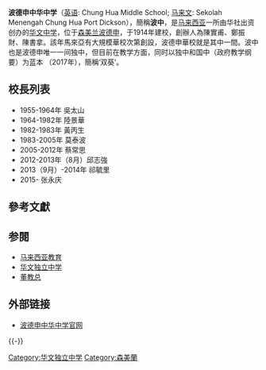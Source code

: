 {{Infobox_School
| name = 波德申中华中学
| native_name = CHUNG HUA MIDDLE SCHOOL
| image = 
| motto = [[礼义廉耻|礼 义 廉 耻]]
| established = 1914年
| type = [[华文独立中学|华文独立中学]]
| language = [[华语|华语]]、[[英语|英语]]、[[马来语|马来语]]
| district = {{MYS}}[[森美兰州|森美兰州]][[波德申|波德申]]
| grades = 初中部(3年制)、高中部(3年制)、留级制
| principal = 
| faculty = 
| staff = 
| students = 
| colors = 
| magazine =
| free_label =考试
| free_text =UEC
| website = http://smchpd.edu.my/
| address =P. O. Box 29, 71007 Port Dickson, Negeri Sembilan,Malaysia.
| coordinates = {{Coord|2.528522|101.794419|source:GoogleMaps|display=title}}
}}

'''波德申中华中学'''（[[英语|英语]]: Chung Hua Middle School; [[马来文|马来文]]: Sekolah Menengah Chung Hua Port Dickson），簡稱'''波中'''，是[[马来西亚|马来西亚]]一所由华社出资创办的[[华文中学|华文中学]]，位于[[森美兰|森美兰]][[波德申|波德申]]，于1914年建校，創辦人為陳實甫、鄭振財、陳書拿。{{r|蒙難史料}}{{r|華僑大辭典}}該年馬來亞有大規模華校次第創設，波德申華校就是其中一間{{r|教育年鑑}}。波中也是波德申唯一一间独中，但目前在教学方面，同时以独中和国中（政府教学纲要）为蓝本 （2017年），簡稱‘双葵’。

==校長列表==
*1955-1964年 吳太山
*1964-1982年 陸景華
*1982-1983年 黃丙生
*1983-2005年 莫泰波
*2005-2012年 蔡常思
*2012-2013年（8月）邱志強
*2013（9月）-2014年  祁毓里
*2015-  张永庆{{r|簡史}}

==參考文獻==
{{reflist|refs=
<ref name="華僑大辭典">{{cite book|author1=華僑協會總會|title=《華僑大辭典》|date=2000年|publisher=華僑協會總會}}</ref>
<ref name="教育年鑑">{{cite book|author1=蔣彥士|title=《第四次中華民國教育年鑑》|date=1974年|publisher=正中書局}}</ref>
<ref name="蒙難史料">{{cite book|author1=森美蘭中華大會堂|title=《日治時期森州華族蒙難史料》|date=1990年|publisher=森美蘭中華大會堂|url=https://books.google.com.tw/books?hl=zh-TW&id=RsxEAAAAIAAJ|access-date=2015-12-08|archive-date=2019-09-04|archive-url=https://web.archive.org/web/20190904052316/https://books.google.com.tw/books?hl=zh-TW&id=RsxEAAAAIAAJ|dead-url=no}}</ref>
<ref name="簡史">{{cite web|title=學校簡史|url=http://smchpd.edu.my/?page_id=11|website=波德申中華中學|access-date=2015-10-17|archive-date=2021-01-26|archive-url=https://web.archive.org/web/20210126180206/http://smchpd.edu.my/?page_id=11|dead-url=no}}</ref>
}}

== 参閱 ==
* [[馬來西亞教育|马来西亚教育]]
* [[华文独立中学|华文独立中学]]
* [[董教總|董教总]]

==外部链接==
*[http://smchpd.edu.my/ 波德申中华中学官网] {{Wayback|url=http://smchpd.edu.my/ |date=20210126105227 }}
{{-}}
{{马来西亚华文独中|state=collapsed}}

[[Category:华文独立中学|Category:华文独立中学]]
[[Category:森美蘭|Category:森美蘭]]